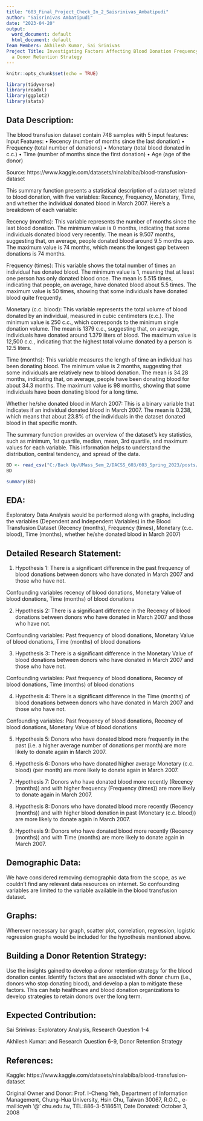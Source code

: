 ```yaml
---
title: "603_Final_Project_Check_In_2_Saisrinivas_Ambatipudi"
author: "Saisrinivas Ambatipudi"
date: "2023-04-20"
output:
  word_document: default
  html_document: default
Team Members: Akhilesh Kumar, Sai Srinivas
Project Title: Investigating Factors Affecting Blood Donation Frequency and Building
  a Donor Retention Strategy
---
```


```r
knitr::opts_chunk$set(echo = TRUE)

library(tidyverse)
library(readxl)
library(ggplot2)
library(stats)
```

## Data Description:

The blood transfusion dataset contain 748 samples with 5 input features:
Input Features:
•	Recency (number of months since the last donation)
•	Frequency (total number of donations)
•	Monetary (total blood donated in c.c.)
•	Time (number of months since the first donation)
•	Age (age of the donor)

Source: https://www.kaggle.com/datasets/ninalabiba/blood-transfusion-dataset 

This summary function presents a statistical description of a dataset related to blood donation, with five variables: Recency, Frequency, Monetary, Time, and whether the individual donated blood in March 2007. Here's a breakdown of each variable:

Recency (months): This variable represents the number of months since the last blood donation. The minimum value is 0 months, indicating that some individuals donated blood very recently. The mean is 9.507 months, suggesting that, on average, people donated blood around 9.5 months ago. The maximum value is 74 months, which means the longest gap between donations is 74 months.

Frequency (times): This variable shows the total number of times an individual has donated blood. The minimum value is 1, meaning that at least one person has only donated blood once. The mean is 5.515 times, indicating that people, on average, have donated blood about 5.5 times. The maximum value is 50 times, showing that some individuals have donated blood quite frequently.

Monetary (c.c. blood): This variable represents the total volume of blood donated by an individual, measured in cubic centimeters (c.c.). The minimum value is 250 c.c., which corresponds to the minimum single donation volume. The mean is 1379 c.c., suggesting that, on average, individuals have donated around 1.379 liters of blood. The maximum value is 12,500 c.c., indicating that the highest total volume donated by a person is 12.5 liters.

Time (months): This variable measures the length of time an individual has been donating blood. The minimum value is 2 months, suggesting that some individuals are relatively new to blood donation. The mean is 34.28 months, indicating that, on average, people have been donating blood for about 34.3 months. The maximum value is 98 months, showing that some individuals have been donating blood for a long time.

Whether he/she donated blood in March 2007: This is a binary variable that indicates if an individual donated blood in March 2007. The mean is 0.238, which means that about 23.8% of the individuals in the dataset donated blood in that specific month.

The summary function provides an overview of the dataset's key statistics, such as minimum, 1st quartile, median, mean, 3rd quartile, and maximum values for each variable. This information helps to understand the distribution, central tendency, and spread of the data.


```r
BD <- read_csv("C:/Back Up/UMass_Sem_2/DACSS_603/603_Spring_2023/posts/_data/transfusion_saisrinivas.csv")
BD
```
```r
summary(BD)
```
## EDA:

Exploratory Data Analysis would be performed along with graphs, including the variables (Dependent and Independent Variables) in the Blood Transfusion Dataset (Recency (months), Frequency (times), Monetary (c.c. blood), Time (months), whether he/she donated blood in March 2007)

## Detailed Research Statement:

1.	Hypothesis 1: There is a significant difference in the past frequency of blood donations between donors who have donated in March 2007 and those who have not.

Confounding variables recency of blood donations, Monetary Value of blood donations, Time (months) of blood donations

2.	Hypothesis 2: There is a significant difference in the Recency of blood donations between donors who have donated in March 2007 and those who have not.

Confounding variables: Past frequency of blood donations, Monetary Value of blood donations, Time (months) of blood donations

3.	Hypothesis 3: There is a significant difference in the Monetary Value of blood donations between donors who have donated in March 2007 and those who have not.

Confounding variables: Past frequency of blood donations, Recency of blood donations, Time (months) of blood donations

4.	Hypothesis 4: There is a significant difference in the Time (months) of blood donations between donors who have donated in March 2007 and those who have not.

Confounding variables: Past frequency of blood donations, Recency of blood donations, Monetary Value of blood donations

5.	Hypothesis 5: Donors who have donated blood more frequently in the past (i.e. a higher average number of donations per month) are more likely to donate again in March 2007.

6.	Hypothesis 6: Donors who have donated higher average Monetary (c.c. blood) (per month) are more likely to donate again in March 2007.

7.	Hypothesis 7: Donors who have donated blood more recently (Recency (months)) and with higher frequency (Frequency (times)) are more likely to donate again in March 2007.

8.	Hypothesis 8: Donors who have donated blood more recently (Recency (months)) and with higher blood donation in past (Monetary (c.c. blood)) are more likely to donate again in March 2007.

9.	Hypothesis 9: Donors who have donated blood more recently (Recency (months)) and with Time (months) are more likely to donate again in March 2007.

## Demographic Data: 

We have considered removing demographic data from the scope, as we couldn’t find any relevant data resources on internet. So confounding variables are limited to the variable available in the blood transfusion dataset.

## Graphs: 

Wherever necessary bar graph, scatter plot, correlation, regression, logistic regression graphs would be included for the hypothesis mentioned above.

## Building a Donor Retention Strategy:

Use the insights gained to develop a donor retention strategy for the blood donation center. Identify factors that are associated with donor churn (i.e., donors who stop donating blood), and develop a plan to mitigate these factors. This can help healthcare and blood donation organizations to develop strategies to retain donors over the long term.

## Expected Contribution:

Sai Srinivas: Exploratory Analysis, Research Question 1-4

Akhilesh Kumar: and Research Question 6-9, Donor Retention Strategy


## References:

Kaggle: https://www.kaggle.com/datasets/ninalabiba/blood-transfusion-dataset 

Original Owner and Donor: Prof. I-Cheng Yeh, Department of Information Management, Chung-Hua University,
Hsin Chu, Taiwan 30067, R.O.C., e-mail:icyeh '@' chu.edu.tw, TEL:886-3-5186511, Date Donated: October 3, 2008





